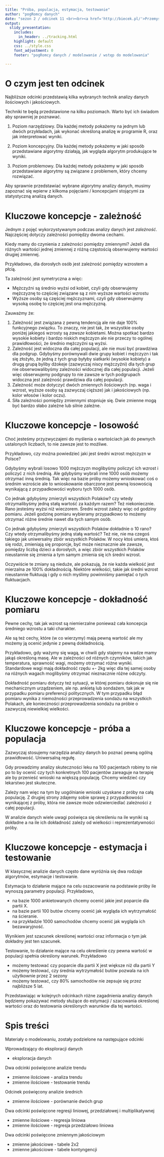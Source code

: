 ```yaml
---
title: "Próba, populacja, estymacja, testowanie"
author: "pogRomcy danych"
date: "sezon 2 / odcinek 11 <br><br><a href='http://biecek.pl/'>Przemysław Biecek @ Uniwersytet Warszawski</a><br><br>Naciśnij `A` by zamienić slajdy na ciągły tekst <br> Naciśnij `T` by wyświetlić spis treści"
output:
  slidy_presentation:
    includes:
      in_header: ../tracking.html
    highlight: default
    css: ../style.css
    font_adjustment: 0
    footer: "pogRomcy danych / modelowanie / wstęp do modelowania"

---
```


# O czym jest ten odcinek

Najbliższe odcinki przedstawią kilka wybranych technik analizy danych ilościowych i jakościowych.

Techniki te będą przedstawione na kilku poziomach. Warto być ich świadom aby sprawniej je poznawać.

1. Poziom narzędziowy. Dla każdej metody pokażemy na jednym lub dwóch przykładach, jak wykonać określoną analizę w programie R, oraz jak interpretować wyniki.

2. Poziom koncepcyjny. Dla każdej metody pokażemy w jaki sposób przedstawiane algorytmy działają, jak wygląda algorytm produkujące te wyniki.

3. Poziom problemowy. Dla każdej metody pokażemy w jaki sposób przedstawiane algorytmy są związane z problemem, który chcemy rozwiązać. 

Aby sprawnie przedstawiać wybrane algorytmy analizy danych, musimy zapoznać się wpierw z kilkoma pojęciami / koncepcjami stojącymi za statystyczną analizą danych.

# Kluczowe koncepcje - zależność

Jednym z pojęć wykorzystywanym podczas analizy danych jest *zależność*. 
Najczęściej dotyczy zależności pomiędzy dwoma cechami.

Kiedy mamy do czynienia z zależności pomiędzy zmiennymi? 
Jeżeli dla różnych wartości jednej zmiennej z różną częstością obserwujemy wartości drugiej zmiennej.

Przykładowo, dla dorosłych osób jest zależność pomiędzy wzrostem a płcią.

Ta zależność jest symetryczna a więc:

- Mężczyźni są średnio wyżsi od kobiet, czyli gdy obserwujemy mężczyznę to częściej związane są z nim wyższe wartości wzrostu
- Wyższe osoby są częściej mężczyznami, czyli gdy obserwujemy wysoką osobę to częściej jest ona mężczyzną.

Zauważmy że:

1. Zależność jest związana z pewną tendencją ale nie daje 100% funkcyjnego związku. To znaczy, nie jest tak, że wszystkie osoby poniżej jakiegoś wzrosty są *zawsze* kobietami. Można spotkać bardzo wysokie kobiety i bardzo niskich mężczyzn ale nie przeczy to ogólnej prawidłowości, że średnio mężczyźni są wyżsi.
2. Zależność jest widoczna dla całej populacji, ale nie musi być prawdziwa dla podgrup. Gdybyśmy porównywali dwie grupy kobiet i mężczyzn i tak się złożyło, że jedną z tych grup byłyby siatkarki (wysokie kobiety) a drugą grupą byliby dżokeje (zazwyczaj niscy mężczyźni) dla tych grup nie obserwowalibyśmy zależności widocznej dla całej populacji. Jeżeli więc obserwujemy podgrupy to nie zawsze w tych podgrupach widoczna jest zależność prawdziwa dla całej populacji.
3. Zależność może dotyczyć dwóch zmiennych ilościowych (np. waga i wzrost, wyższe osoby są zazwyczaj cięższe) jak i jakościowych (np. kolor włosów i kolor oczu).
4. Siła zależności pomiędzy zmiennymi stopniuje się. Dwie zmienne mogą być bardzo słabo zależne lub silnie zależne.


# Kluczowe koncepcje - losowość

Choć jesteśmy przyzwyczajeni do myślenia o wartościach jak do pewnych ustalonych liczbach, to nie zawsze jest to możliwe.

Przykładowo, czy można powiedzieć jaki jest średni wzrost mężczyzn w Polsce?

Gdybyśmy wybrali losowo 1000 mężczyzn moglibyśmy policzyć ich wzrost i policzyć z nich średnią. 
Ale gdybyśmy wybrali inne 1000 osób możemy otrzymać inną średnią. Tak więc na bazie próby możemy wnioskować coś o średnim wzroście ale to wnioskowanie obarczone jest pewną losowością wynikającą z przypadkowości wyboru tych 1000 osób.

Co jednak gdybyśmy zmierzyli wszystkich Polaków? czy wtedy otrzymalibyśmy jedną stałą wartość za każdym razem? Też niekoniecznie. Rano jesteśmy wyżsi niż wieczorem. Średni wzrost zależy więc od godziny pomiaru. Jeżeli godzinę pomiaru wybieramy przypadkowo to możemy otrzymać różne średnie nawet dla tych samym osób.

Co jednak gdybyśmy zmierzyli wszystkich Polaków dokładnie o 10 rano? Czy wtedy otrzymalibyśmy jedną stałą wartość?
Też nie, nie ma czegoś takiego jak uniwersalny zbiór wszystkich Polaków. W nocy ktoś umiera, ktoś się rodzi, zmieniają się proporcje, być może nieznacznie ale zawsze, pomiędzy liczbą dzieci a dorosłych, a więc zbiór wszystkich Polaków nieustannie się zmienia a tym samym zmienia się ich średni wzrost.

Oczywiście te zmiany są nieduże, ale pokazują, że nie każda wielkość jest mierzalna ze 100% dokładnością. Niektóre wielkości, takie jak średni wzrost nieustannie fluktuują i gdy o nich myślimy powinniśmy pamiętać o tych fluktuacjach.


# Kluczowe koncepcje - dokładność pomiaru

Pewne cechy, tak jak wzrost są niemierzalne ponieważ cała koncepcja średniego wzrostu a taki charakter.

Ale są też cechy, które (w co wierzymy) mają pewną wartość ale my możemy ją ocenić jedynie z pewną dokładnością.

Przykładowo, gdy ważymy się wagą, w chwili gdy stajemy na wadze mamy jakąś określoną masę. Ale w zależności od różnych czynników, takich jak temperatura, sprawność wagi, możemy otrzymać różne wyniki. Standardowe wagi mają dokładność rzędu +- 2kg więc dla tej samej osoby na różnych wagach moglibyśmy otrzymać nieznacznie różne odczyty.

Dokładność pomiaru dotyczy też sytuacji, w której pomiaru dokonuje się nie mechanicznym urządzeniem, ale np. ankietą lub sondażem, tak jak w przypadku pomiaru preferencji politycznych. W tym przypadku błąd pomiaru wynika z niemożności przeprowadzenia sondażu na wszystkich Polakach, ale konieczności przeprowadzenia sondażu na próbie o zazwyczaj niewielkiej wielkości.


# Kluczowe koncepcje - próba a populacja

Zazwyczaj stosujemy narzędzia analizy danych bo poznać pewną ogólną prawidłowość. Uniwersalną regułę.

Gdy prowadzimy analizy skuteczności leku na 100 pacjentach robimy to nie po to by ocenić czy tych konkretnych 100 pacjentów zareaguje na terapię ale by przenieść wnioski na większą populację. Chcemy wiedzieć czy lekarstwo jest skuteczne.

Zależy nam więc na tym by uogólnianie wnioski uzyskane z próby na całą populację. Z drugiej strony zdajemy sobie sprawę z przypadkowości wynikającej z próby, która nie zawsze może odzwierciedlać zależności z całej populacji.

W analizie danych wiele uwagi poświęca się określeniu na ile wyniki są dokładne a na ile ich dokładność zależy od wielkości i reprezentatywności próby.


# Kluczowe koncepcje - estymacja i testowanie

W klasycznej analizie danych często dane wyróżnia się dwa rodzaje algorytmów, estymacje i testowanie.

Estymacja to działanie mające na celu oszacowanie na podstawie próby ile wynoszą parametry populacji. Przykładowo,

* na bazie 1000 ankietowanych chcemy ocenić jakie jest poparcie dla partii X. 
* na bazie partii 100 butów chcemy ocenić jak wygląda ich wytrzymałość na ścieranie. 
* na przykładzie 1000 samochodów chcemy ocenić jak wygląda ich bezawaryjność. 

Wynikiem jest szacunek określonej wartości oraz informacja o tym jak dokładny jest ten szacunek.


Testowanie, to działanie mające na celu określenie czy pewna wartość w populacji spełnia określony warunek. Przykładowo 

* możemy testować czy poparcie dla partii X jest większe niż dla partii Y
* możemy testować, czy średnia wytrzymałość butów pozwala na ich użytkownie przez 2 sezony
* możemy testować, czy 80% samochodów nie zepsuje się przez najbliższe 5 lat.

Przedstawiając w kolejnych odcinkach różne zagadnienia analizy danych będziemy pokazywać metody służące do estymacji / szacowania określonej wartości oraz do testowania określonych warunków dla tej wartości.

# Spis treści

Materiały o modelowaniu, zostały podzielone na następujące odcinki

Wprowadzający do eksploracji danych

+ eksploracja danych

Dwa odcinki poświęcone analizie trendu

+ zmienne ilościowe - analiza trendu 
+ zmienne ilościowe - testowanie trendu

Odcinek poświęcony analizie średnich

+ zmienne ilościowe - porównanie dwóch grup 

Dwa odcinki poświęcone regresji liniowej, przedziałowej i multiplikatywnej

+ zmienne ilościowe - regresja liniowa 
+ zmienne ilościowe - regresja przedziałowo liniowa 

Dwa odcinki poświęcone zmiennym jakościowym

+ zmienne jakościowe - tabele 2x2 
+ zmienne jakościowe - tabele kontyngencji 

